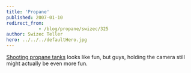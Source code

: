 ```yaml
---
title: 'Propane'
published: 2007-01-10
redirect_from: 
            - /blog/propane/swizec/325
author: Swizec Teller
hero: ../../../defaultHero.jpg
---
```

[Shooting propane tanks](http://www.liveleak.com/view?i=08b0f84d82&c=1) looks like fun, but guys, holding the camera still might actually be even more fun.